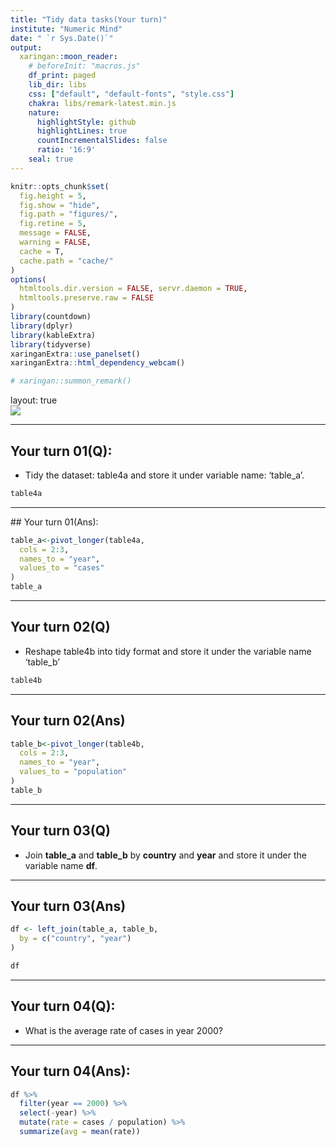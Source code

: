 ```yaml
---
title: "Tidy data tasks(Your turn)"
institute: "Numeric Mind"
date: " `r Sys.Date()`"
output: 
  xaringan::moon_reader:
    # beforeInit: "macros.js"
    df_print: paged
    lib_dir: libs
    css: ["default", "default-fonts", "style.css"]
    chakra: libs/remark-latest.min.js
    nature:
      highlightStyle: github
      highlightLines: true
      countIncrementalSlides: false
      ratio: '16:9'
    seal: true
---
```

```r
knitr::opts_chunk$set(
  fig.height = 5,
  fig.show = "hide",
  fig.path = "figures/",
  fig.retine = 5,
  message = FALSE,
  warning = FALSE,
  cache = T,
  cache.path = "cache/"
)
options(
  htmltools.dir.version = FALSE, servr.daemon = TRUE,
  htmltools.preserve.raw = FALSE
)
library(countdown)
library(dplyr)
library(kableExtra)
library(tidyverse)
xaringanExtra::use_panelset()
xaringanExtra::html_dependency_webcam()

# xaringan::summon_remark()
```

layout: true
<div class="my-header"></div>
<div class="my-footer"><img src="imgs/nm-logo.png"/></div> 

---

## Your turn 01(Q):

- Tidy the dataset: table4a and store it under variable name: 'table_a'.


```r
table4a

```

---


 ## Your turn 01(Ans):



```r
table_a<-pivot_longer(table4a,
  cols = 2:3,
  names_to = "year",
  values_to = "cases"
)
table_a
```

---


## Your turn 02(Q)

- Reshape table4b into tidy format and store it under the variable name 'table_b'

```r
table4b
```

---

## Your turn 02(Ans)

```r
table_b<-pivot_longer(table4b,
  cols = 2:3,
  names_to = "year",
  values_to = "population"
)
table_b
```

---

## Your turn 03(Q)

- Join **table_a** and **table_b** by **country** and **year** and store it under the variable name **df**.

---

## Your turn 03(Ans)

```r
df <- left_join(table_a, table_b, 
  by = c("country", "year") 
) 

df
```

---

## Your turn 04(Q):

- What is the average rate of cases in year 2000?

---

## Your turn 04(Ans):

```r
df %>%
  filter(year == 2000) %>%
  select(-year) %>%
  mutate(rate = cases / population) %>%
  summarize(avg = mean(rate))
```

